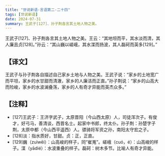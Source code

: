 ```yaml
---
title: "世说新语-言语第二-二十四"
tags: [世说新语]
date: 2024-07-31
summary: 王武子[127]、孙子荆各言其土地人物之美。
---
```


王武子[127]、孙子荆各言其土地人物之美。王云：“其地坦而平，其水淡而清，其人廉且贞[128]。”孙云：“其山巍以嵯峨，其水渫而扬波，其人磊砢而英多[129]。”

## 【译文】

王武子与孙子荆各自描述自己家乡土地与人物之美。王武子说：“家乡的土地宽广而平坦，家乡的水甘甜而清澈，家乡的人廉洁而正直。”孙子荆说：“家乡的山高大而险峻，家乡的水波澜叠荡，家乡的人有奇才异能而英杰众多。”

## 【注释】

- [127]王武子：王济字武子，太原晋阳（今山西太原）人，司徒浑次子。有俊才，好弓马，善清谈，西晋名士。起家中书郎，终太仆。孙子荆：孙楚字子荆，太原中都（今山西平遥西）人。骠骑将军资之孙，南阳太守宏之子。
- [128]淡：指水质好，甘甜。贞：正，正直。
- [129]巍（zuìwēi）：山高峻的样子，同“崔嵬”。嵯峨（cuó，é）：山高峻的样子。渫（yādié）：水波重叠的样子。磊砢：树木多节。比喻人有奇才异能。
